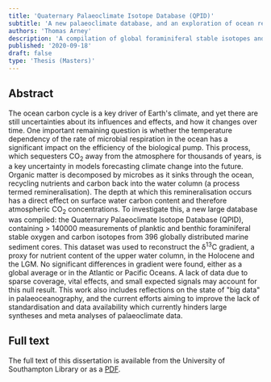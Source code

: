```yaml
---
title: 'Quaternary Palaeoclimate Isotope Database (QPID)'
subtitle: 'A new palaeoclimate database, and an exploration of ocean remineralisation depth (Masters dissertation)'
authors: 'Thomas Arney'
description: 'A compilation of global foraminiferal stable isotopes and discussion of big data in palaeoceanography. Spatial changes in the carbon isotope gradient appear insignificant.'
published: '2020-09-18'
draft: false
type: 'Thesis (Masters)'
---
```


## Abstract

The ocean carbon cycle is a key driver of Earth's climate, and yet there are still uncertainties about its influences and effects, and how it changes over time. One important remaining question is whether the temperature dependency of the rate of microbial respiration in the ocean has a significant impact on the efficiency of the biological pump. This process, which sequesters CO<sub>2</sub> away from the atmosphere for thousands of years, is a key uncertainty in models forecasting climate change into the future. Organic matter is decomposed by microbes as it sinks through the ocean, recycling nutrients and carbon back into the water column (a process termed remineralisation). The depth at which this remineralisation occurs has a direct effect on surface water carbon content and therefore atmospheric CO<sub>2</sub> concentrations. To investigate this, a new large database was compiled: the Quaternary Palaeoclimate Isotope Database (QPID), containing > 140000 measurements of planktic and benthic foraminiferal stable oxygen and carbon isotopes from 396 globally distributed marine sediment cores. This dataset was used to reconstruct the δ<sup>13</sup>C gradient, a proxy for nutrient content of the upper water column, in the Holocene and the LGM. No significant differences in gradient were found, either as a global average or in the Atlantic or Pacific Oceans. A lack of data due to sparse coverage, vital effects, and small expected signals may account for this null result. This work also includes reflections on the state of "big data" in palaeoceanography, and the current efforts aiming to improve the lack of standardisation and data availability which currently hinders large syntheses and meta analyses of palaeoclimate data.

## Full text

The full text of this dissertation is available from the University of Southampton Library or as a [PDF](/assets/publications/Arney%202020%20-%20QPID%20database%20and%20ocean%20remineralisation%20depth.pdf).